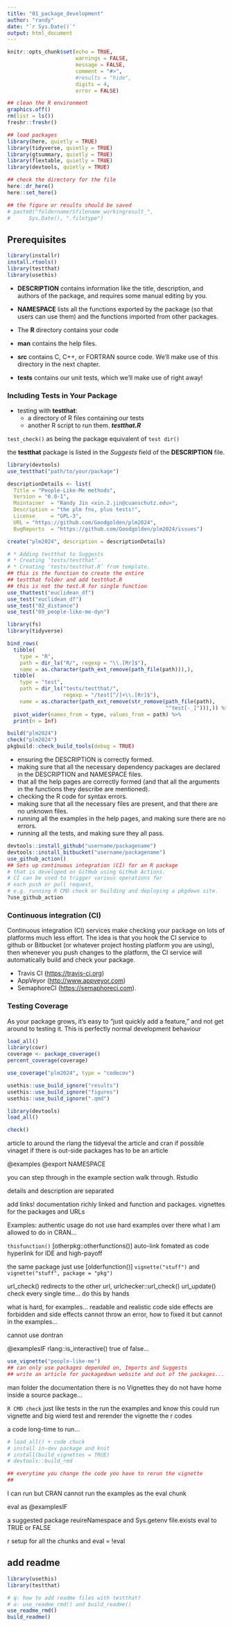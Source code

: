 ```yaml
---
title: "01_package_development"
author: "randy"
date: "`r Sys.Date()`"
output: html_document
---
```


```r
knitr::opts_chunk$set(echo = TRUE,
                      warnings = FALSE,
                      message = FALSE,
                      comment = "#>",
                      #results = "hide",
                      digits = 4,
                      error = FALSE)

## clean the R environment
graphics.off()
rm(list = ls())
freshr::freshr()

## load packages
library(here, quietly = TRUE)
library(tidyverse, quietly = TRUE)
library(gtsummary, quietly = TRUE)
library(flextable, quietly = TRUE)
library(devtools, quietly = TRUE)

## check the directory for the file
here::dr_here()
here::set_here()

## the figure or results should be saved 
# paste0("foldername/Sfilename_workingresult_", 
#      Sys.Date(), ".filetype")

```

## Prerequisites

```r
library(installr)
install.rtools()
library(testthat)
library(usethis)
```

-   **DESCRIPTION** contains information like the title, description, and authors of the package, and requires some manual editing by you.

-   **NAMESPACE** lists all the functions exported by the package (so that users can use them) and the functions imported from other packages.

-   The **R** directory contains your code

-   **man** contains the help files.

-   **src** contains C, C++, or FORTRAN source code. We’ll make use of this directory in the next chapter.

-   **tests** contains our unit tests, which we’ll make use of right away!

### Including Tests in Your Package

-   testing with **testthat**:
    -   a directory of R files containing our tests
    -   another R script to run them. ***testthat.R***

`test_check()` as being the package equivalent of `test dir()`

the **testthat** package is listed in the *Suggests* field of the **DESCRIPTION** file.

```r
library(devtools)
use_testthat("path/to/your/package")
```

```r
descriptionDetails <- list(
  Title = "People-Like-Me methods",
  Version = "0.0-1",
  Maintainer  = "Randy Jin <xin.2.jin@cuanschutz.edu>",
  Description = "the plm fns, plus tests!",
  License     = "GPL-3",
  URL = "https://github.com/Goodgolden/plm2024",
  BugReports  = "https://github.com/Goodgolden/plm2024/issues")

create("plm2024", description = descriptionDetails)

```

```r
# * Adding testthat to Suggests
# * Creating ‘tests/testthat‘.
# * Creating ‘tests/testthat.R‘ from template.
## this is the function to create the entire 
## testthat folder and add testthat.R
## this is not the test.R for single function
use_thattest("euclidean_df")
use_test("euclidean_df")
use_test("02_distance")
use_test("09_people-like-me-dyn")
```

```r
library(fs)
library(tidyverse)

bind_rows(
  tibble(
    type = "R",
    path = dir_ls("R/", regexp = "\\.[Rr]$"),
    name = as.character(path_ext_remove(path_file(path))),),
  tibble(
    type = "test",
    path = dir_ls("tests/testthat/", 
                  regexp = "/test[^/]+\\.[Rr]$"),
    name = as.character(path_ext_remove(str_remove(path_file(path),
                                                   "^test[-_]"))),)) %>%
  pivot_wider(names_from = type, values_from = path) %>%
  print(n = Inf)
```

```r
build("plm2024")
check("plm2024")
pkgbuild::check_build_tools(debug = TRUE)
```

-   ensuring the DESCRIPTION is correctly formed.
-   making sure that all the necessary dependency packages are declared in the DESCRIPTION and NAMESPACE files.
-   that all the help pages are correctly formed (and that all the arguments in the functions they describe are mentioned).
-   checking the R code for syntax errors.
-   making sure that all the necessary files are present, and that there are no unknown files.
-   running all the examples in the help pages, and making sure there are no errors.
-   running all the tests, and making sure they all pass.

```r
devtools::install_github("username/packagename") 
devtools::install_bitbucket("username/packagename")
use_github_action()
## Sets up continuous integration (CI) for an R package 
# that is developed on GitHub using GitHub Actions. 
# CI can be used to trigger various operations for 
# each push or pull request, 
# e.g. running ⁠R CMD check⁠ or building and deploying a pkgdown site.
?use_github_action
```

### Continuous integration (CI)

Continuous integration (CI) services make checking your package on lots of platforms much less effort. The idea is that you hook the CI service to github or Bitbucket (or whatever project hosting platform you are using), then whenever you push changes to the platform, the CI service will automatically build and check your package.

-   Travis CI (<https://travis-ci.org>)
-   AppVeyor (<http://www.appveyor.com>)
-   SemaphoreCI (<https://semaphoreci.com>).

### Testing Coverage

As your package grows, it’s easy to “just quickly add a feature,” and not get around to testing it. This is perfectly normal development behaviour

```r
load_all()
library(covr)
coverage <- package_coverage()
percent_coverage(coverage)

use_coverage("plm2024", type = "codecov")

usethis::use_build_ignore("results")
usethis::use_build_ignore("figures")
usethis::use_build_ignore(".qmd")

library(devtools)
load_all()

check()
```


article to around the rlang the tidyeval 
the article and cran if possible vinaget
if there is out-side packages has to be an article 


@examples
@export NAMESPACE

you can step through in the example section walk through.
Rstudio 

details and description are separated 

add links!
documentation richly linked and function and packages.
vignettes for the packages and URLs

Examples: authentic usage do not use hard examples over there 
what I am allowed to do in CRAN...

`thisfunction()` [otherpkg::otherfunctions()] auto-link 
fomated as code hyperlink for IDE and high-payoff

the same package just use [olderfunction()]
`vignette("stuff")` and `vignette("stuff", package = "pkg")`

url_check() redirects to the other url,
urlchecker::url_check()
url_update() check every single time... do this by hands

what is hard, for examples...
readable and realistic code
side effects are forbidden and side effects 
cannot throw an error, how to fixed it but cannot in the examples...

cannot use dontran

@examplesIF rlang::is_interactive() true of false...


```r
use_vignette("people-like-me")
## can only use packages depended on, Imports and Suggests
## write an article for packagedown website and out of the packages...
```


man folder the documentation 
there is no Vignettes they do not have home inside a source package...

`R CMD check` just like tests in the run the examples and know this could run 
vignette and big wierd test and rerender the vignette the r codes 

a code long-time to run...

```r
# load_all() + code chuck
# install in-dev package and knit
# install(build_vignettes = TRUE)
# devtools::build_rmd

## everytime you change the code you have to rerun the vignette
## 
```

I can run but CRAN cannot run 
the examples as the eval chunk

eval as @examplesIF

a suggested package reuireNamespace and Sys.getenv file.exists
eval to TRUE or FALSE

r setup for all the chunks and eval = !eval


## add readme

```r
library(usethis)
library(testthat)

# q: how to add readme files with testthat?
# a: use_readme_rmd() and build_readme() 
use_readme_rmd()
build_readme() 

```




